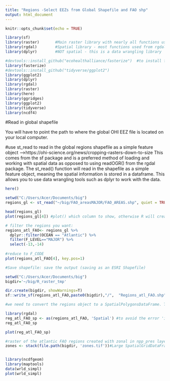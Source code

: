 ```yaml
---
title: "Regions -Select EEZs from Global Shapefile and FAO shp"
output: html_document
---
```


```r

knitr::opts_chunk$set(echo = TRUE)

library(sf)
library(raster)       #Main raster library with nearly all functions used in this analysis
library(rgdal)        #Spatial library - most functions used from rgdal are for vectors (shapefiles)
library(dplyr)        #NOT spatial - this is a data wrangling library

#devtools::install_github("ecohealthalliance/fasterize")  #to install fasterize you need to run this line
library(fasterize)
#devtools::install_github("tidyverse/ggplot2")
library(ggplot2)
library(dplyr)
library(rgdal)
library(raster)
library(here)
library(ggridges)
library(ggplot2)
library(tidyverse)
library(ncdf4)

```


#Read in global shapefile

You will have to point the path to where the global OHI EEZ file is located on your local computer.

#use st_read to read in the global regions shapefile as a simple feature object -->https://ohi-science.org/news/cropping-rasters-down-to-size 
This comes from the sf package and is a preferred method of loading and working with spatial data as opposed to using readOGR() from the rgdal package. The st_read() function will read in the shapefile as a simple feature object, meaning the spatial information is stored in a dataframe. This allows you to use data wrangling tools such as dplyr to work with the data.
```r
here()

setwd("C:/Users/Acer/Documents/big")
regions_gl <- st_read("~/big/FAO_areasMAJOR/FAO_AREAS.shp", quiet = TRUE)

head(regions_gl)
plot(regions_gl[4]) #plot() which column to show, otherwise R will create a plot for every column, which we do not need

# filter the regions you want:
regions_atl_FAO<- regions_gl %>% 
  dplyr::filter(OCEAN == "Atlantic") %>% 
  filter(F_LEVEL=="MAJOR") %>% 
  select(-13,-14) 
  
#reduce to F_CODE
plot(regions_atl_FAO[4], key.pos=1)
```
```r
 
#Save shapefile: save the output (saving as an ESRI Shapefile)

setwd("C:/Users/Acer/Documents/big")
bigdir='~/big/R_raster_tmp' 

dir.create(bigdir, showWarnings=T)
sf::write_sf(regions_atl_FAO,paste0(bigdir),"/",  "Regions_atl_FAO.shp", driver = "ESRI Shapefile")#if you want to re-run, delete the file in the folder

#we need to convert the regions object to a SpatialPolygonsDataFrame. This is done using as(). You pass your simple feature object - regions - to as() and tell it to convert to a Spatial object. This returns the same polygons but as a SpatialPolygonsDataFrame.

library(rgdal)
reg_atl_FAO_sp <- as(regions_atl_FAO, 'Spatial') #to avoid the error 'invalid multibyte string' delete the special chr (french and spanish name)
reg_atl_FAO_sp

plot(reg_atl_FAO_sp)
```
```r

#raster of the atlantic FAO regions created with zonal in npp_pres layer
zones <- stack(file.path(bigdir, 'zones.tif'))#Large SpatialGridDataFrame


library(ncdfgeom)
library(maptools)
data(wrld_simpl)
plot(wrld_simpl)

```

